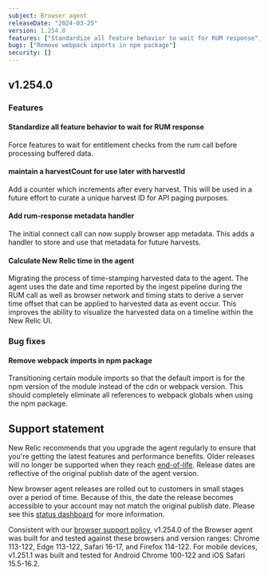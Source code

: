 ```yaml
---
subject: Browser agent
releaseDate: "2024-03-25"
version: 1.254.0
features: ["Standardize all feature behavior to wait for RUM response","maintain a harvestCount for use later with harvestId","Add rum-response metadata handler","Calculate New Relic time in the agent"]
bugs: ["Remove webpack imports in npm package"]
security: []
---
```


## v1.254.0

### Features

#### Standardize all feature behavior to wait for RUM response

Force features to wait for entitlement checks from the rum call before processing buffered data.

#### maintain a harvestCount for use later with harvestId

Add a counter which increments after every harvest. This will be used in a future effort to curate a unique harvest ID for API paging purposes.

#### Add rum-response metadata handler

The initial connect call can now supply browser app metadata. This adds a handler to store and use that metadata for future harvests.

#### Calculate New Relic time in the agent

Migrating the process of time-stamping harvested data to the agent. The agent uses the date and time reported by the ingest pipeline during the RUM call as well as browser network and timing stats to derive a server time offset that can be applied to harvested data as event occur. This improves the ability to visualize the harvested data on a timeline within the New Relic UI.

### Bug fixes

#### Remove webpack imports in npm package

Transitioning certain module imports so that the default import is for the npm version of the module instead of the cdn or webpack version. This should completely eliminate all references to webpack globals when using the npm package.

## Support statement

New Relic recommends that you upgrade the agent regularly to ensure that you're getting the latest features and performance benefits. Older releases will no longer be supported when they reach [end-of-life](https://docs.newrelic.com/docs/browser/browser-monitoring/getting-started/browser-agent-eol-policy/). Release dates are reflective of the original publish date of the agent version.

New browser agent releases are rolled out to customers in small stages over a period of time. Because of this, the date the release becomes accessible to your account may not match the original publish date. Please see this [status dashboard](https://newrelic.github.io/newrelic-browser-agent-release/) for more information.

Consistent with our [browser support policy](https://docs.newrelic.com/docs/browser/new-relic-browser/getting-started/compatibility-requirements-browser-monitoring/#browser-types), v1.254.0 of the Browser agent was built for and tested against these browsers and version ranges: Chrome 113-122, Edge 113-122, Safari 16-17, and Firefox 114-122. For mobile devices, v1.251.1 was built and tested for Android Chrome 100-122 and iOS Safari 15.5-16.2.
